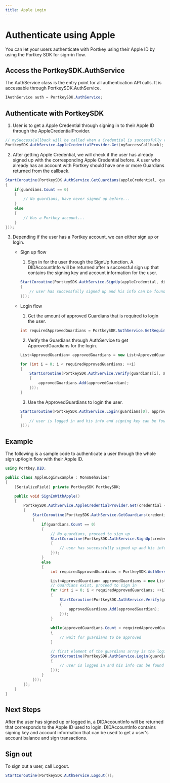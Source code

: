 ```yaml
---
title: Apple Login
---
```


# Authenticate using Apple

You can let your users authenticate with Portkey using their Apple ID by using the Portkey SDK for sign-in flow.

## Access the PortkeySDK.AuthService

The AuthService class is the entry point for all authentication API calls. It is accessable through PortkeySDK.AuthService.

```c#
IAuthService auth = PortkeySDK.AuthService;
```

## Authenticate with PortkeySDK

1. User is to get a Apple Credential through signing in to their Apple ID through the AppleCredentialProvider.

```c#
// mySuccessCallback will be called when a Credential is successfully returned by AppleCredentialProvider.
PortkeySDK.AuthService.AppleCredentialProvider.Get(mySuccessCallback);
```

2. After getting Apple Credential, we will check if the user has already signed up with the corresponding Apple Credential before. A user who already has an account with Portkey should have one or more Guardians returned from the callback.

```c#
StartCoroutine(PortkeySDK.AuthService.GetGuardians(appleCredential, guardians =>
{
    if(guardians.Count == 0)
    {
        // No guardians, have never signed up before...
    }
    else
    {
        // Has a Portkey account...
    }
}));
```

3. Depending if the user has a Portkey account, we can either sign up or login.

    - Sign up flow
    
        1. Sign in for the user through the SignUp function. A DIDAccountInfo will be returned after a successful sign up that contains the signing key and account information for the user.
        ```c#
        StartCoroutine(PortkeySDK.AuthService.SignUp(appleCredential, didAccountInfo => 
        {
            // user has successfully signed up and his info can be found in DIDAccountInfo
        }));
        ````

    - Login flow

        1. Get the amount of approved Guardians that is required to login the user.
        ```c#
        int requiredApprovedGuardians = PortkeySDK.AuthService.GetRequiredApprovedGuardiansCount(guardians.Count);
        ```

        2. Verify the Guardians through AuthService to get ApprovedGuardians for the login.
        ```c#
        List<ApprovedGuardian> approvedGuardians = new List<ApprovedGuardian>();

        for (int i = 0; i < requiredApprovedGuardians; ++i)
        {
            StartCoroutine(PortkeySDK.AuthService.Verify(guardians[i], approvedGuardian =>
            {
                approvedGuardians.Add(approvedGuardian);
            }));
        }
        ```

        3. Use the ApprovedGuardians to login the user.
        ```c#
        StartCoroutine(PortkeySDK.AuthService.Login(guardians[0], approvedGuardians, didAccountInfo =>
        {
            // user is logged in and his info and signing key can be found in DIDAccountInfo
        }));
        ```

## Example

The following is a sample code to authenticate a user through the whole sign up/login flow with their Apple ID.

```c#
using Portkey.DID;

public class AppleLoginExample : MonoBehaviour
{
    [SerializeField] private PortkeySDK PortkeySDK;

    public void SignInWithApple()
    {
        PortkeySDK.AuthService.AppleCredentialProvider.Get(credential => 
        {
            StartCoroutine(PortkeySDK.AuthService.GetGuardians(credential, guardians =>
            {
                if(guardians.Count == 0)
                {
                    // No guardians, proceed to sign up
                    StartCoroutine(PortkeySDK.AuthService.SignUp(credential, didAccountInfo => 
                    {
                        // user has successfully signed up and his info can be found in DIDAccountInfo
                    }));
                }
                else
                {
                    int requiredApprovedGuardians = PortkeySDK.AuthService.GetRequiredApprovedGuardiansCount(guardians.Count);

                    List<ApprovedGuardian> approvedGuardians = new List<ApprovedGuardian>();
                    // Guardians exist, proceed to sign in
                    for (int i = 0; i < requiredApprovedGuardians; ++i)
                    {
                        StartCoroutine(PortkeySDK.AuthService.Verify(guardians[i], approvedGuardian =>
                        {
                            approvedGuardians.Add(approvedGuardian);
                        }));
                    }
                    
                    while(approvedGuardians.Count < requiredApprovedGuardians)
                    {
                        // wait for guardians to be approved
                    }

                    // first element of the guardians array is the login guardian
                    StartCoroutine(PortkeySDK.AuthService.Login(guardians[0], approvedGuardians, didAccountInfo =>
                    {
                        // user is logged in and his info can be found in DIDAccountInfo
                    }));
                }
            }));
        });
    }
}
```

## Next Steps

After the user has signed up or logged in, a DIDAccountInfo will be returned that corresponds to the Apple ID used to login. DIDAccountInfo contains signing key and account information that can be used to get a user's account balance and sign transactions.

## Sign out

To sign out a user, call Logout.
```c#
StartCoroutine(PortkeySDK.AuthService.Logout());
```